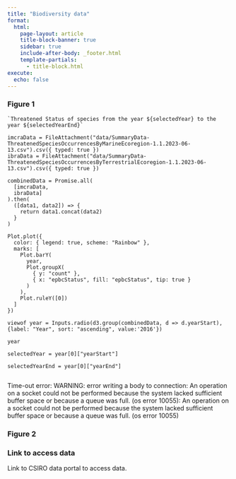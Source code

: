 ```yaml
---
title: "Biodiversity data"
format: 
  html:
    page-layout: article
    title-block-banner: true
    sidebar: true
    include-after-body: _footer.html
    template-partials: 
      - title-block.html
execute:
  echo: false
---
```


### Figure 1

```ojs

`Threatened Status of species from the year ${selectedYear} to the year ${selectedYearEnd}`

imcraData = FileAttachment("data/SummaryData-ThreatenedSpeciesOccurrencesByMarineEcoregion-1.1.2023-06-13.csv").csv({ typed: true })
ibraData = FileAttachment("data/SummaryData-ThreatenedSpeciesOccurrencesByTerrestrialEcoregion-1.1.2023-06-13.csv").csv({ typed: true })

combinedData = Promise.all(
  [imcraData,
  ibraData]
).then(
  ([data1, data2]) => {
    return data1.concat(data2)
  }
)

Plot.plot({
  color: { legend: true, scheme: "Rainbow" },
  marks: [
    Plot.barY(
      year,
      Plot.groupX(
        { y: "count" },
        { x: "epbcStatus", fill: "epbcStatus", tip: true }
      )
    ),
    Plot.ruleY([0])
  ]
})

viewof year = Inputs.radio(d3.group(combinedData, d => d.yearStart), {label: "Year", sort: "ascending", value:'2016'})

year

selectedYear = year[0]["yearStart"]

selectedYearEnd = year[0]["yearEnd"]


```

Time-out error: 
WARNING: error writing a body to connection: An operation on a socket could not be performed because the system lacked sufficient buffer space or because a queue was full. (os error 10055): An operation on a socket could not be performed because the system lacked sufficient buffer space or because a queue was full. (os error 10055)

### Figure 2


### Link to access data

Link to CSIRO data portal to access data.
